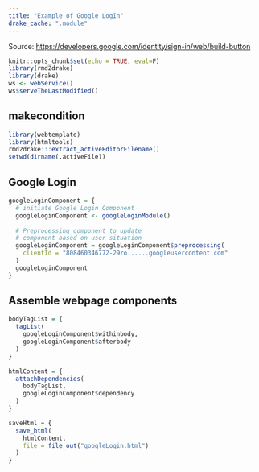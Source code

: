 ```yaml
---
title: "Example of Google LogIn"
drake_cache: ".module"
---
```


Source: <https://developers.google.com/identity/sign-in/web/build-button>

```r
knitr::opts_chunk$set(echo = TRUE, eval=F)
library(rmd2drake)
library(drake)
ws <- webService()
ws$serveTheLastModified()
```

## makecondition

```r
library(webtemplate)
library(htmltools)
rmd2drake:::extract_activeEditorFilename()
setwd(dirname(.activeFile))
```

## Google Login

```r
googleLoginComponent = {
  # initiate Google Login Component
  googleLoginComponent <- googleLoginModule()
  
  # Preprocessing component to update
  # component based on user situation
  googleLoginComponent = googleLoginComponent$preprocessing(
    clientId = "808460346772-29ro......googleusercontent.com"
  )
  googleLoginComponent
}
```

## Assemble webpage components

```r
bodyTagList = {
  tagList(
    googleLoginComponent$withinbody,
    googleLoginComponent$afterbody
  )
}
```

```r
htmlContent = {
  attachDependencies(
    bodyTagList,
    googleLoginComponent$dependency
  )
}
```

```r
saveHtml = {
  save_html(
    htmlContent,
    file = file_out("googleLogin.html")
  )
}
```

